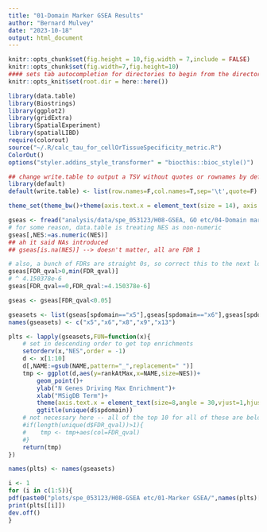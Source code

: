 ```yaml
---
title: "01-Domain Marker GSEA Results"
author: "Bernard Mulvey"
date: "2023-10-18"
output: html_document
---
```


```r
knitr::opts_chunk$set(fig.height = 10,fig.width = 7,include = FALSE)
knitr::opts_chunk$set(fig.width=7,fig.height=10)
#### sets tab autocompletion for directories to begin from the directory containing the .Rproj session, instead of the script's directory if different
knitr::opts_knit$set(root.dir = here::here())

library(data.table)
library(Biostrings)
library(ggplot2)
library(gridExtra)
library(SpatialExperiment)
library(spatialLIBD)
require(colorout)
source("~/.R/calc_tau_for_cellOrTissueSpecificity_metric.R")
ColorOut()
options("styler.addins_style_transformer" = "biocthis::bioc_style()")

## change write.table to output a TSV without quotes or rownames by default
library(default)
default(write.table) <- list(row.names=F,col.names=T,sep='\t',quote=F)

theme_set(theme_bw()+theme(axis.text.x = element_text(size = 14), axis.title.x = element_text(size = 16), axis.text.y = element_text(size = 14), axis.title.y = element_text(size =16), plot.title = element_text(size = 20,hjust=0.5), strip.text = element_text(size=18), legend.text = element_text(size=10), legend.title = element_text(size=11,hjust=0.5)))
```

```r
gseas <- fread("analysis/data/spe_053123/H08-GSEA, GO etc/04-Domain marker GSEA/collated_gsea_results.txt")
# for some reason, data.table is treating NES as non-numeric
gseas[,NES:=as.numeric(NES)]
## ah it said NAs introduced
## gseas[is.na(NES)] --> doesn't matter, all are FDR 1

# also, a bunch of FDRs are straight 0s, so correct this to the next lowest value
gseas[FDR_qval>0,min(FDR_qval)]
# ^ 4.150378e-6
gseas[FDR_qval==0,FDR_qval:=4.150378e-6]

gseas <- gseas[FDR_qval<0.05]

gseasets <- list(gseas[spdomain=="x5"],gseas[spdomain=="x6"],gseas[spdomain=="x8"],gseas[spdomain=="x9"],gseas[spdomain=="x13"])
names(gseasets) <- c("x5","x6","x8","x9","x13")

plts <- lapply(gseasets,FUN=function(x){
    # set in descending order to get top enrichments
    setorderv(x,"NES",order = -1)
    d <- x[1:10]
    d[,NAME:=gsub(NAME,pattern="_",replacement=" ")]
    tmp <- ggplot(d,aes(y=rankAtMax,x=NAME,size=NES))+
        geom_point()+
        ylab("N Genes Driving Max Enrichment")+
        xlab("MSigDB Term")+
        theme(axis.text.x = element_text(size=8,angle = 30,vjust=1,hjust=1))+
        ggtitle(unique(d$spdomain))
    # not necessary here -- all of the top 10 for all of these are below the 1/1000 permutations used for p testing and so p is zero and so FDR is 0:
    #if(length(unique(d$FDR_qval))>1){
    #    tmp <- tmp+aes(col=FDR_qval)
    #}
    return(tmp)
})

names(plts) <- names(gseasets)

i <- 1
for (i in c(1:5)){
pdf(paste0("plots/spe_053123/H08-GSEA etc/01-Marker GSEA/",names(plts)[i],".pdf"),height=6,width=10)
print(plts[[i]])
dev.off()
}



```
